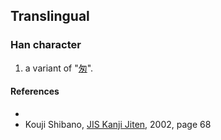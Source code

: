 {{character info/new}}
==Translingual==

===Han character===
{{Han char|rn=20|rad=勹|as=03|sn=5|four=|canj=PNI|ids=⿹勹夕}}

# a variant of "[[匆]]".

====References====
* {{Han ref|kx=0151.031|hdz=10257.031|uh=5307|ud=21255}}
*Kouji Shibano, [[w:ja:JIS漢字字典|JIS Kanji Jiten]], 2002,  page 68